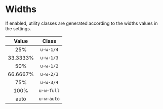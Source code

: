 
<Meta title="Utilities/Widths" />

# Widths

If enabled, utility classes are generated according to the widths values in the settings.

|  Value   |   Class    |
| :------: | :--------: |
|   25%    | `u-w-1/4`  |
| 33.3333% | `u-w-1/3`  |
|   50%    | `u-w-1/2`  |
| 66.6667% | `u-w-2/3`  |
|   75%    | `u-w-3/4`  |
|   100%   | `u-w-full` |
|   auto   | `u-w-auto` |
